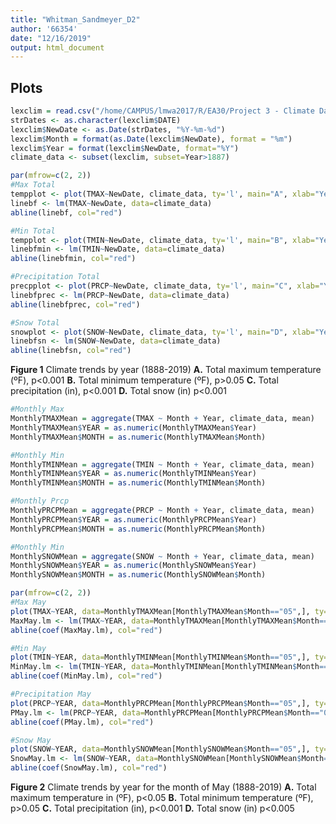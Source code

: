 ```yaml
---
title: "Whitman_Sandmeyer_D2"
author: '66354'
date: "12/16/2019"
output: html_document
---
```


## Plots

```r
lexclim = read.csv("/home/CAMPUS/lmwa2017/R/EA30/Project 3 - Climate Data/Lucy_WhitSand_LexingtonKY_data.csv")
strDates <- as.character(lexclim$DATE)
lexclim$NewDate <- as.Date(strDates, "%Y-%m-%d")
lexclim$Month = format(as.Date(lexclim$NewDate), format = "%m")
lexclim$Year = format(lexclim$NewDate, format="%Y")
climate_data <- subset(lexclim, subset=Year>1887)

par(mfrow=c(2, 2))
#Max Total
tempplot <- plot(TMAX~NewDate, climate_data, ty='l', main="A", xlab="Year", ylab="Maximum Temp (F)")
linebf <- lm(TMAX~NewDate, data=climate_data)
abline(linebf, col="red")

#Min Total
tempplot <- plot(TMIN~NewDate, climate_data, ty='l', main="B", xlab="Year", ylab="Minimum Temp (F)")
linebfmin <- lm(TMIN~NewDate, data=climate_data)
abline(linebfmin, col="red")

#Precipitation Total
precpplot <- plot(PRCP~NewDate, climate_data, ty='l', main="C", xlab="Year", ylab="Precipitation (in)")
linebfprec <- lm(PRCP~NewDate, data=climate_data)
abline(linebfprec, col="red")

#Snow Total
snowplot <- plot(SNOW~NewDate, climate_data, ty='l', main="D", xlab="Year", ylab="Snow (in)")
linebfsn <- lm(SNOW~NewDate, data=climate_data)
abline(linebfsn, col="red")
```

**Figure 1** Climate trends by year (1888-2019) **A.** Total maximum temperature (ºF), p<0.001 **B.** Total minimum temperature (ºF), p>0.05 **C.** Total precipitation (in), p<0.001 **D.** Total snow (in) p<0.001


```r
#Monthly Max
MonthlyTMAXMean = aggregate(TMAX ~ Month + Year, climate_data, mean)
MonthlyTMAXMean$YEAR = as.numeric(MonthlyTMAXMean$Year)
MonthlyTMAXMean$MONTH = as.numeric(MonthlyTMAXMean$Month)

#Monthly Min
MonthlyTMINMean = aggregate(TMIN ~ Month + Year, climate_data, mean)
MonthlyTMINMean$YEAR = as.numeric(MonthlyTMINMean$Year)
MonthlyTMINMean$MONTH = as.numeric(MonthlyTMINMean$Month)

#Monthly Prcp
MonthlyPRCPMean = aggregate(PRCP ~ Month + Year, climate_data, mean)
MonthlyPRCPMean$YEAR = as.numeric(MonthlyPRCPMean$Year)
MonthlyPRCPMean$MONTH = as.numeric(MonthlyPRCPMean$Month)

#Monthly Min
MonthlySNOWMean = aggregate(SNOW ~ Month + Year, climate_data, mean)
MonthlySNOWMean$YEAR = as.numeric(MonthlySNOWMean$Year)
MonthlySNOWMean$MONTH = as.numeric(MonthlySNOWMean$Month)

par(mfrow=c(2, 2))
#Max May
plot(TMAX~YEAR, data=MonthlyTMAXMean[MonthlyTMAXMean$Month=="05",], ty='l', main="A", xlab="Year", ylab="Maximum Temp (F)")
MaxMay.lm <- lm(TMAX~YEAR, data=MonthlyTMAXMean[MonthlyTMAXMean$Month=="05",])
abline(coef(MaxMay.lm), col="red")

#Min May
plot(TMIN~YEAR, data=MonthlyTMINMean[MonthlyTMINMean$Month=="05",], ty='l', main="B", xlab="Year", ylab="Minimum Temp (F)")
MinMay.lm <- lm(TMIN~YEAR, data=MonthlyTMINMean[MonthlyTMINMean$Month=="05",])
abline(coef(MinMay.lm), col="red")

#Precipitation May
plot(PRCP~YEAR, data=MonthlyPRCPMean[MonthlyPRCPMean$Month=="05",], ty='l', main="C", xlab="Year", ylab="Precipitation (in)")
PMay.lm <- lm(PRCP~YEAR, data=MonthlyPRCPMean[MonthlyPRCPMean$Month=="05",])
abline(coef(PMay.lm), col="red")

#Snow May
plot(SNOW~YEAR, data=MonthlySNOWMean[MonthlySNOWMean$Month=="05",], ty='l', main="D", xlab="Year", ylab="Snow (in)")
SnowMay.lm <- lm(SNOW~YEAR, data=MonthlySNOWMean[MonthlySNOWMean$Month=="05",])
abline(coef(SnowMay.lm), col="red")
```

**Figure 2** Climate trends by year for the month of May (1888-2019) **A.** Total maximum temperature in (ºF), p<0.05 **B.** Total minimum temperature (ºF), p>0.05 **C.** Total precipitation (in), p<0.001 **D.** Total snow (in) p<0.005
